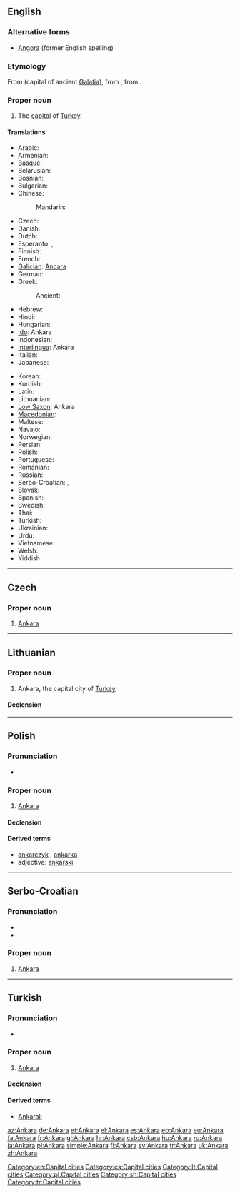 {{also|ankara}}
==English==
{{wikipedia}}

===Alternative forms===
* [[Angora]] (former English spelling)

===Etymology===
From {{etyl|la}} {{term|Ancyra|lang=la}} (capital of ancient [[Galatia]]), from {{etyl|grc}} {{term|Ἄγκυρα||sc=polytonic|tr=Ankura|lang=grc}}, from {{term|ἄγκυρα||anchor|sc=polytonic|tr=ankura|lang=grc}}.

===Proper noun===
{{en-proper noun}}

# The [[capital]] of [[Turkey]].

====Translations====
{{trans-top|capital of Turkey}}
* Arabic: {{t|ar|أنقرة|f|tr='anqára}}
* Armenian: {{t-|hy|Անկարա|tr=Ankara}}
* [[Basque]]: {{t|eu|Ankara}}
* Belarusian: {{t-|be|Анкара|f|tr=Ankará|xs=Belarusian}}
* Bosnian: {{t-|bs|Ankara|f}}
* Bulgarian: {{t+|bg|Анкара|f|tr=Ankara}}
* Chinese:
*: Mandarin: {{t-|cmn|安卡拉|tr=Ānkǎlā|sc=Hani}}
* Czech: {{t-|cs|Ankara}}
* Danish: {{t-|da|Ankara}}
* Dutch: {{t-|nl|Ankara}}
* Esperanto: {{t+|eo|Ankara|xs=Esperanto}}, {{t|eo|Ankaro}}
* Finnish: {{t+|fi|Ankara}}
* French: {{t+|fr|Ankara}}
* [[Galician]]: [[Ancara]]
* German: {{t+|de|Ankara|n}}
* Greek: {{t+|el|Άγκυρα|f|tr=Ánkyra}}
*: Ancient: {{tø|grc|Ἄγκυρα|f|tr=Ankura|sc=polytonic}}
* Hebrew: {{t|he|אנקרה|f|tr=Ankara}}
* Hindi: {{t|hi|अंकारा|tr=aṅkārā|xs=Hindi}}
* Hungarian: {{t+|hu|Ankara}}
* [[Ido]]: Ankara
* Indonesian: {{t-|id|Ankara|xs=Indonesian}}
* [[Interlingua]]: Ankara
* Italian: {{t-|it|Ankara|f}}
* Japanese: {{t-|ja|アンカラ|tr=Ankara}}
{{trans-mid}}
* Korean: {{t+|ko|앙카라|tr=Angkara|sc=Hang}}
* Kurdish: {{t+|ku|Enqere}}
* Latin: {{t+|la|Ancyra|f}}
* Lithuanian: {{t-|lt|Ankara|xs=Lithuanian}}
* [[Low Saxon]]: Ankara
* [[Macedonian]]: {{t-|mk|Анкара|f|tr=Ánkara}}
* Maltese: {{t-|mt|Ankara|xs=Maltese}}
* Navajo: {{tø|nv|Ankʼawa}}
* Norwegian: {{t-|no|Ankara}}
* Persian: {{t-|fa|آنکارا|tr=Ankara|xs=Persian}}
* Polish: {{t+|pl|Ankara|f}}
* Portuguese: {{t|pt|Ancara|f}}
* Romanian: {{t+|ro|Ankara}}
* Russian: {{t-|ru|Анкара|f|tr=Ankará}}
* Serbo-Croatian: {{t|sh|Анкара|f|sc=Cyrl|xs=Serbo-Croatian}},  {{t|sh|Ankara|f|xs=Serbo-Croatian}}
* Slovak: {{t-|sk|Ankara|f}}
* Spanish: {{t+|es|Angora|f}}
* Swedish: {{t+|sv|Ankara}}
* Thai: {{t|th|อังการา|tr=angkaaraa}}
* Turkish: {{t+|tr|Ankara}}
* Ukrainian: {{t-|uk|Анкара|f|tr=Ankará|xs=Ukrainian}}
* Urdu: {{t|ur|انقرہ|xs=Urdu}}
* Vietnamese: {{t-|vi|Ankara|xs=Vietnamese}}
* Welsh: {{t-|cy|Ankara|xs=Welsh}}
* Yiddish: {{t|yi|אנקארא|n|tr=Ankara|sc=Hebr|xs=Yiddish}}
{{trans-bottom}}

[[Category:en:Capital cities]]

----

==Czech==

===Proper noun===
{{cs-proper noun|g=f}}

# [[#English|Ankara]] {{gloss|the capital of Turkey}}

[[Category:cs:Capital cities]]

----

==Lithuanian==
{{wikipedia|lang=lt}}

===Proper noun===
{{lt-proper noun|f}}

# Ankara, the capital city of [[Turkey]]

====Declension====
{{lt-noun-f-a-unc|Ankar}}

[[Category:lt:Capital cities]]

----

==Polish==

===Pronunciation===
* {{audio|Pl-Ankara.ogg|audio}}

===Proper noun===
{{infl|pl|proper noun|g=f}}

# [[#English|Ankara]]

====Declension====
{{pl-decl-noun-sing
|Ankara
|Ankary
|Ankarze
|Ankarę
|Ankarą
|Ankarze
|Ankaro
}}

====Derived terms====
* [[ankarczyk]] {{m}}, [[ankarka]] {{f}}
* adjective: [[ankarski]]

[[Category:pl:Capital cities]]

----

==Serbo-Croatian==

===Pronunciation===
* {{IPA|/ǎnkara/|lang=sh}}
* {{hyphenation|An|ka|ra}}

===Proper noun===
{{sh-proper noun|g=f|head=Ànkara|r|Анкара|А̀нкара}}

# [[Ankara#English|Ankara]]

[[Category:sh:Capital cities]]

----

==Turkish==
{{wikipedia|lang=tr}}

===Pronunciation===
* {{IPA|[ˈɑn.kɑ.ɾɑ]|lang=tr}}

===Proper noun===
{{infl|tr|proper noun}}

# [[Ankara#English|Ankara]]

====Declension====
{{tr-prop-v-aı}}
{{tr-poss-prop-v-aı}}

====Derived terms====
* [[Ankaralı]]

[[Category:tr:Capital cities]]

[[az:Ankara]]
[[de:Ankara]]
[[et:Ankara]]
[[el:Ankara]]
[[es:Ankara]]
[[eo:Ankara]]
[[eu:Ankara]]
[[fa:Ankara]]
[[fr:Ankara]]
[[gl:Ankara]]
[[hr:Ankara]]
[[csb:Ankara]]
[[hu:Ankara]]
[[ro:Ankara]]
[[ja:Ankara]]
[[pl:Ankara]]
[[simple:Ankara]]
[[fi:Ankara]]
[[sv:Ankara]]
[[tr:Ankara]]
[[uk:Ankara]]
[[zh:Ankara]]